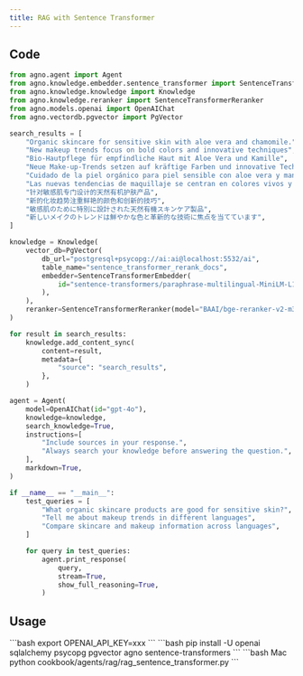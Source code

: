 ```yaml
---
title: RAG with Sentence Transformer
---
```


## Code

```python  
from agno.agent import Agent
from agno.knowledge.embedder.sentence_transformer import SentenceTransformerEmbedder
from agno.knowledge.knowledge import Knowledge
from agno.knowledge.reranker import SentenceTransformerReranker
from agno.models.openai import OpenAIChat
from agno.vectordb.pgvector import PgVector

search_results = [
    "Organic skincare for sensitive skin with aloe vera and chamomile.",
    "New makeup trends focus on bold colors and innovative techniques",
    "Bio-Hautpflege für empfindliche Haut mit Aloe Vera und Kamille",
    "Neue Make-up-Trends setzen auf kräftige Farben und innovative Techniken",
    "Cuidado de la piel orgánico para piel sensible con aloe vera y manzanilla",
    "Las nuevas tendencias de maquillaje se centran en colores vivos y técnicas innovadoras",
    "针对敏感肌专门设计的天然有机护肤产品",
    "新的化妆趋势注重鲜艳的颜色和创新的技巧",
    "敏感肌のために特別に設計された天然有機スキンケア製品",
    "新しいメイクのトレンドは鮮やかな色と革新的な技術に焦点を当てています",
]

knowledge = Knowledge(
    vector_db=PgVector(
        db_url="postgresql+psycopg://ai:ai@localhost:5532/ai",
        table_name="sentence_transformer_rerank_docs",
        embedder=SentenceTransformerEmbedder(
            id="sentence-transformers/paraphrase-multilingual-MiniLM-L12-v2"
        ),
    ),
    reranker=SentenceTransformerReranker(model="BAAI/bge-reranker-v2-m3"),
)

for result in search_results:
    knowledge.add_content_sync(
        content=result,
        metadata={
            "source": "search_results",
        },
    )

agent = Agent(
    model=OpenAIChat(id="gpt-4o"),
    knowledge=knowledge,
    search_knowledge=True,
    instructions=[
        "Include sources in your response.",
        "Always search your knowledge before answering the question.",
    ],
    markdown=True,
)

if __name__ == "__main__":
    test_queries = [
        "What organic skincare products are good for sensitive skin?",
        "Tell me about makeup trends in different languages",
        "Compare skincare and makeup information across languages",
    ]

    for query in test_queries:
        agent.print_response(
            query,
            stream=True,
            show_full_reasoning=True,
        )
```                 

## Usage

<Steps>
  <Snippet file="create-venv-step.mdx" />

  <Step title="Set environment variables">
    ```bash
    export OPENAI_API_KEY=xxx
    ```
  </Step>

  <Step title="Install libraries">
    ```bash
    pip install -U openai sqlalchemy psycopg pgvector agno sentence-transformers 
    ```
  </Step>       

  <Step title="Run Agent">
    <CodeGroup>
    ```bash Mac
    python cookbook/agents/rag/rag_sentence_transformer.py
    ```
    </CodeGroup>
  </Step>
</Steps>
